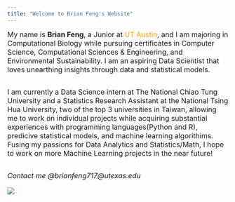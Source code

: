 ```yaml
---
title: "Welcome to Brian Feng's Website"
---
```


<span style=font-size:16px;">My name is **Brian Feng**, a Junior at <span style="color:orange">UT Austin</span>, and I am majoring in Computational Biology while pursuing certificates in Computer Science, Computational Sciences & Engineering, and Environmental Sustainability. I am an aspiring Data Scientist that loves unearthing insights through data and statistical models.</span>  
<br/>

<span style=font-size:16px;">I am currently a Data Science intern at The National Chiao Tung University and a Statistics Research Assistant at the National Tsing Hua University, two of the top 3 universities in Taiwan, allowing me to work on individual projects while acquiring substantial experiences with programming languages(Python and R), predicive statistical models, and machine learning algorithims. Fusing my passions for Data Analytics and Statistics/Math, I hope to work on more Machine Learning projects in the near future!</span>   
  
<br/>
<span style=font-size:16px;">*Contact me @brianfeng717@utexas.edu*</span>  
<br/>
![](prof_pic.jpg)